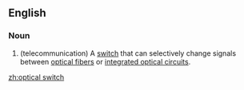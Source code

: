 ==English==
{{wikipedia}}

===Noun===
{{en-noun|optical switches}}

# (telecommunication) A [[switch]] that can selectively change signals between [[optical fiber]]s or [[integrated optical circuit]]s.

[[zh:optical switch]]